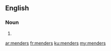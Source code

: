 ==English==

===Noun===
{{head|en|plural}}

# {{plural of|mender|lang=en}}

[[ar:menders]]
[[fr:menders]]
[[ku:menders]]
[[my:menders]]